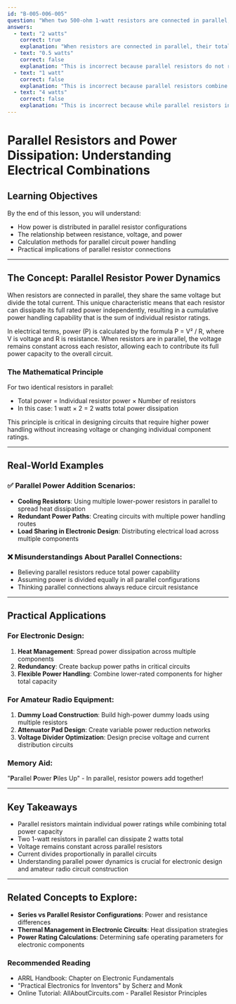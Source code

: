 ```yaml
---
id: "B-005-006-005"
question: "When two 500-ohm 1-watt resistors are connected in parallel, they can dissipate a maximum total power of:"
answers:
  - text: "2 watts"
    correct: true
    explanation: "When resistors are connected in parallel, their total power dissipation increases because the current is divided between them while the voltage remains the same. Each 500-ohm, 1-watt resistor can individually dissipate 1 watt, so when connected in parallel, they can collectively dissipate 2 watts total. This occurs because the parallel connection allows each resistor to handle its rated power independently."
  - text: "0.5 watts"
    correct: false
    explanation: "This is incorrect because parallel resistors do not reduce power dissipation. In a parallel connection, each resistor receives the full voltage and can dissipate its rated power. Connecting two 1-watt resistors in parallel increases total power dissipation, not reduces it."
  - text: "1 watt"
    correct: false
    explanation: "This is incorrect because parallel resistors combine their power handling capabilities. Two 1-watt resistors in parallel can dissipate a total of 2 watts, not just 1 watt. Each resistor maintains its individual power rating when connected in parallel."
  - text: "4 watts"
    correct: false
    explanation: "This is incorrect because while parallel resistors increase total power dissipation, they do not quadruple the power rating. Two 1-watt resistors in parallel can dissipate 2 watts total, not 4 watts. The power increase is additive, not multiplicative."
---
```


# Parallel Resistors and Power Dissipation: Understanding Electrical Combinations

## Learning Objectives
By the end of this lesson, you will understand:
- How power is distributed in parallel resistor configurations
- The relationship between resistance, voltage, and power
- Calculation methods for parallel circuit power handling
- Practical implications of parallel resistor connections

---

## The Concept: Parallel Resistor Power Dynamics

When resistors are connected in parallel, they share the same voltage but divide the total current. This unique characteristic means that each resistor can dissipate its full rated power independently, resulting in a cumulative power handling capability that is the sum of individual resistor ratings.

In electrical terms, power (P) is calculated by the formula P = V² / R, where V is voltage and R is resistance. When resistors are in parallel, the voltage remains constant across each resistor, allowing each to contribute its full power capacity to the overall circuit.

### The Mathematical Principle

For two identical resistors in parallel:
- Total power = Individual resistor power × Number of resistors
- In this case: 1 watt × 2 = 2 watts total power dissipation

This principle is critical in designing circuits that require higher power handling without increasing voltage or changing individual component ratings.

---

## Real-World Examples

### ✅ Parallel Power Addition Scenarios:
- **Cooling Resistors**: Using multiple lower-power resistors in parallel to spread heat dissipation
- **Redundant Power Paths**: Creating circuits with multiple power handling routes
- **Load Sharing in Electronic Design**: Distributing electrical load across multiple components

### ❌ Misunderstandings About Parallel Connections:
- Believing parallel resistors reduce total power capability
- Assuming power is divided equally in all parallel configurations
- Thinking parallel connections always reduce circuit resistance

---

## Practical Applications

### For Electronic Design:
1. **Heat Management**: Spread power dissipation across multiple components
2. **Redundancy**: Create backup power paths in critical circuits
3. **Flexible Power Handling**: Combine lower-rated components for higher total capacity

### For Amateur Radio Equipment:
1. **Dummy Load Construction**: Build high-power dummy loads using multiple resistors
2. **Attenuator Pad Design**: Create variable power reduction networks
3. **Voltage Divider Optimization**: Design precise voltage and current distribution circuits

### Memory Aid:
"**P**arallel **P**ower **P**iles Up" - In parallel, resistor powers add together!

---

## Key Takeaways

- Parallel resistors maintain individual power ratings while combining total power capacity
- Two 1-watt resistors in parallel can dissipate 2 watts total
- Voltage remains constant across parallel resistors
- Current divides proportionally in parallel circuits
- Understanding parallel power dynamics is crucial for electronic design and amateur radio circuit construction

---

## Related Concepts to Explore:
- **Series vs Parallel Resistor Configurations**: Power and resistance differences
- **Thermal Management in Electronic Circuits**: Heat dissipation strategies
- **Power Rating Calculations**: Determining safe operating parameters for electronic components

### Recommended Reading
- ARRL Handbook: Chapter on Electronic Fundamentals
- "Practical Electronics for Inventors" by Scherz and Monk
- Online Tutorial: AllAboutCircuits.com - Parallel Resistor Principles